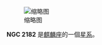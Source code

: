 {{NGCInfoBox|NGCID=NGC 2182|發現者=弗里德里希·威廉·赫歇爾|發現日期=1786年2月24日|其他編號=LBN 998|曆元=J2000.0|赤經=6時9分30.9秒
|赤緯=-6°19'35"|星座=麒麟座|星體=星系|星等=|表面亮度=|藍等=}}
[[File:NGC_2182_DSS.jpg|缩略图]]

'''NGC 2182''' 是[[麒麟座|麒麟座]]的一個[[星系|星系]]。

{{NGCReference|2182}}

{{Catalogs|NGC=2182}}
